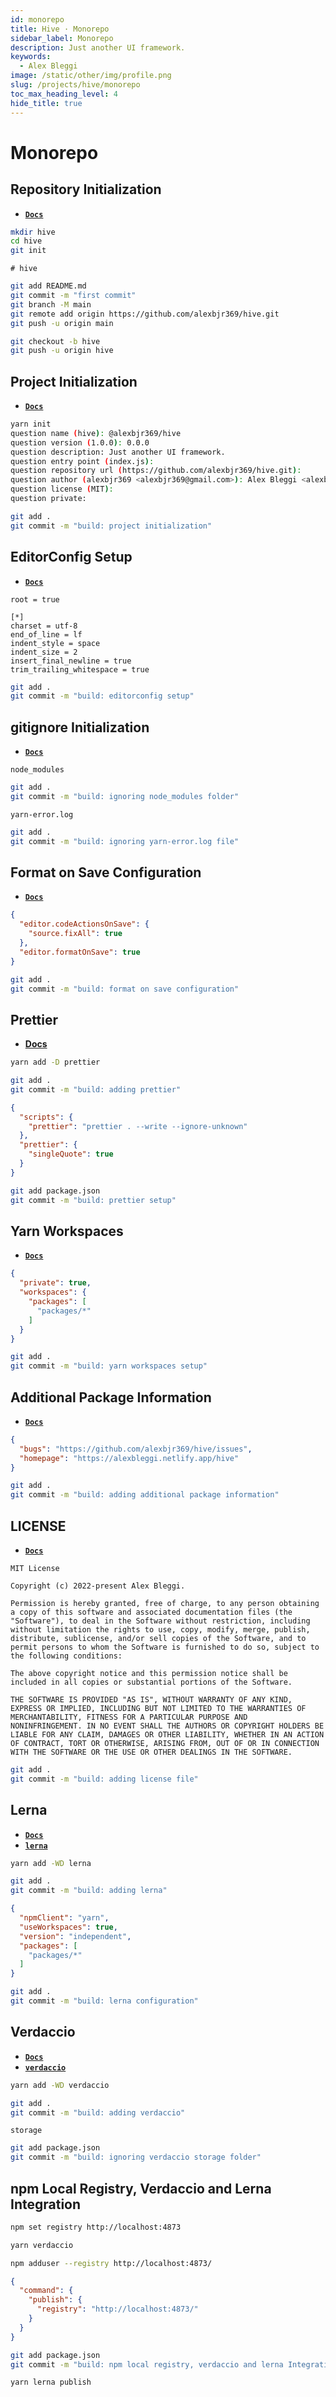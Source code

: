 ```yaml
---
id: monorepo
title: Hive · Monorepo
sidebar_label: Monorepo
description: Just another UI framework.
keywords:
  - Alex Bleggi
image: /static/other/img/profile.png
slug: /projects/hive/monorepo
toc_max_heading_level: 4
hide_title: true
---
```



# Monorepo

## Repository Initialization

- **[`Docs`](https://github.com/git-guides/git-init)**

```bash
mkdir hive
cd hive
git init
```

```text title="README.md"
# hive
```

```bash
git add README.md
git commit -m "first commit"
git branch -M main
git remote add origin https://github.com/alexbjr369/hive.git
git push -u origin main
```

```bash
git checkout -b hive
git push -u origin hive
```

## Project Initialization

- **[`Docs`](https://classic.yarnpkg.com/en/docs/cli/init)**

```bash
yarn init
question name (hive): @alexbjr369/hive
question version (1.0.0): 0.0.0
question description: Just another UI framework.
question entry point (index.js):
question repository url (https://github.com/alexbjr369/hive.git):
question author (alexbjr369 <alexbjr369@gmail.com>): Alex Bleggi <alexbjr369@gmail.com>
question license (MIT):
question private:
```

```bash
git add .
git commit -m "build: project initialization"
```

## EditorConfig Setup

- **[`Docs`](https://editorconfig.org)**

```text title=".editorconfig"
root = true

[*]
charset = utf-8
end_of_line = lf
indent_style = space
indent_size = 2
insert_final_newline = true
trim_trailing_whitespace = true
```

```bash
git add .
git commit -m "build: editorconfig setup"
```

## gitignore Initialization

- **[`Docs`](https://git-scm.com/docs/gitignore)**

```text {2} title=".gitignore"
node_modules
```

```bash
git add .
git commit -m "build: ignoring node_modules folder"
```

```text title=".gitignore"
yarn-error.log
```

```bash
git add .
git commit -m "build: ignoring yarn-error.log file"
```

## Format on Save Configuration

- **[`Docs`](https://code.visualstudio.com/docs/getstarted/settings#_settingsjson)**

```json title=".vscode/settings.json"
{
  "editor.codeActionsOnSave": {
    "source.fixAll": true
  },
  "editor.formatOnSave": true
}
```

```bash
git add .
git commit -m "build: format on save configuration"
```

## Prettier

- **[Docs](https://prettier.io/docs/en/index.html)**

```bash
yarn add -D prettier
```

```bash
git add .
git commit -m "build: adding prettier"
```

```json title="package.json"
{
  "scripts": {
    "prettier": "prettier . --write --ignore-unknown"
  },
  "prettier": {
    "singleQuote": true
  }
}
```

```bash
git add package.json
git commit -m "build: prettier setup"
```

## Yarn Workspaces

- **[`Docs`](https://classic.yarnpkg.com/lang/en/docs/workspaces)**

```json title="package.json"
{
  "private": true,
  "workspaces": {
    "packages": [
      "packages/*"
    ]
  }
}
```

```bash
git add .
git commit -m "build: yarn workspaces setup"
```

## Additional Package Information

- **[`Docs`](https://docs.npmjs.com/cli/v8/configuring-npm/package-json)**

```json title="package.json"
{
  "bugs": "https://github.com/alexbjr369/hive/issues",
  "homepage": "https://alexbleggi.netlify.app/hive"
}
```

```bash
git add .
git commit -m "build: adding additional package information"
```

## LICENSE

- **[`Docs`](https://docs.github.com/en/repositories/managing-your-repositorys-settings-and-features/customizing-your-repository/licensing-a-repository)**

```text title="LICENSE.md"
MIT License

Copyright (c) 2022-present Alex Bleggi.

Permission is hereby granted, free of charge, to any person obtaining
a copy of this software and associated documentation files (the
"Software"), to deal in the Software without restriction, including
without limitation the rights to use, copy, modify, merge, publish,
distribute, sublicense, and/or sell copies of the Software, and to
permit persons to whom the Software is furnished to do so, subject to
the following conditions:

The above copyright notice and this permission notice shall be
included in all copies or substantial portions of the Software.

THE SOFTWARE IS PROVIDED "AS IS", WITHOUT WARRANTY OF ANY KIND,
EXPRESS OR IMPLIED, INCLUDING BUT NOT LIMITED TO THE WARRANTIES OF
MERCHANTABILITY, FITNESS FOR A PARTICULAR PURPOSE AND
NONINFRINGEMENT. IN NO EVENT SHALL THE AUTHORS OR COPYRIGHT HOLDERS BE
LIABLE FOR ANY CLAIM, DAMAGES OR OTHER LIABILITY, WHETHER IN AN ACTION
OF CONTRACT, TORT OR OTHERWISE, ARISING FROM, OUT OF OR IN CONNECTION
WITH THE SOFTWARE OR THE USE OR OTHER DEALINGS IN THE SOFTWARE.
```

```bash
git add .
git commit -m "build: adding license file"
```

## Lerna

- **[`Docs`](https://lerna.js.org/)**
- **[`lerna`](https://www.npmjs.com/package/lerna)**

```bash
yarn add -WD lerna
```

```bash
git add .
git commit -m "build: adding lerna"
```

```json title="lerna.json"
{
  "npmClient": "yarn",
  "useWorkspaces": true,
  "version": "independent",
  "packages": [
    "packages/*"
  ]
}
```

```bash
git add .
git commit -m "build: lerna configuration"
```

## Verdaccio

- **[`Docs`](https://verdaccio.org/docs/installation/)**
- **[`verdaccio`](https://www.npmjs.com/package/verdaccio)**

```bash
yarn add -WD verdaccio
```

```bash
git add .
git commit -m "build: adding verdaccio"
```

```text {3} title=".gitignore"
storage
```

```bash
git add package.json
git commit -m "build: ignoring verdaccio storage folder"
```

## npm Local Registry, Verdaccio and Lerna Integration

```bash
npm set registry http://localhost:4873
```

```bash
yarn verdaccio
```

```bash
npm adduser --registry http://localhost:4873/
```

```json title="lerna.json"
{
  "command": {
    "publish": {
      "registry": "http://localhost:4873/"
    }
  }
}
```

```bash
git add package.json
git commit -m "build: npm local registry, verdaccio and lerna Integration"
```

```bash
yarn lerna publish
```
